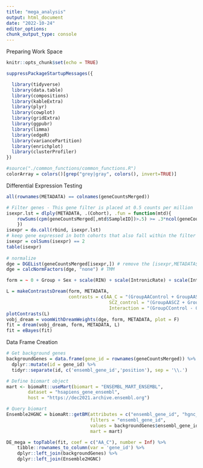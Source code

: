 ```yaml
---
title: "mega_analysis"
output: html_document
date: "2022-10-24"
editor_options: 
chunk_output_type: console 
---
```


######################## Preparing Work Space
```r

knitr::opts_chunk$set(echo = TRUE)

```

```r

suppressPackageStartupMessages({

  library(tidyverse)
  library(data.table)
  library(compositions)
  library(kableExtra)
  library(plyr)
  library(cowplot)
  library(gridExtra)
  library(ggpubr)
  library(limma)
  library(edgeR)
  library(variancePartition)
  library(enrichplot)
  library(clusterProfiler)
}) 

#source("./common_functions/common_functions.R")
colorArray = colors()[grep("grey|gray", colors(), invert=TRUE)]

```


######################## Differential Expression Testing
```r

all(rownames(METADATA) == colnames(geneCountsMerged)) 

```

```r

# Filter genes - This gene filter is placed at 0.5 counts per million
isexpr.lst = dlply(METADATA, .(Cohort), .fun = function(mtd){
	rowSums(cpm(geneCountsMerged[,mtd$SampleID])>.5) >= .3*ncol(geneCountsMerged[,mtd$SampleID])
	})
isexpr = do.call(rbind, isexpr.lst)
# keep gene expressed in both cohorts that also fall within the filter
isexpr = colSums(isexpr) == 2 
table(isexpr)
   
# normalize 
dge = DGEList(geneCountsMerged[isexpr,]) # remove the [isexpr,METADATA$Cohort==Cohort]
dge = calcNormFactors(dge, "none") # TMM

```

```r

form = ~ 0 + Group + Sex + scale(RIN) + scale(IntronicRate) + scale(IntragenicRate) + scale(IntergenicRate) + scale(rRNARate) + Institution*(ageOfDeath + cellFrac_ilr_1 + cellFrac_ilr_2 + cellFrac_ilr_3)

L = makeContrastsDream(form, METADATA, 
                       contrasts = c(AA_C = "(GroupAAControl + GroupAASCZ) - (GroupCControl + GroupCSCZ)",
                                      SCZ_control = "(GroupAASCZ + GroupCSCZ) - (GroupAAControl + GroupCControl)",
                                      Interaction = "(GroupCControl - GroupCSCZ - GroupAAControl + GroupAASCZ)/4"))
plotContrasts(L)
vobj_dream = voomWithDreamWeights(dge, form, METADATA, plot = F)
fit = dream(vobj_dream, form, METADATA, L)
fit = eBayes(fit)

```


######################## Data Frame Creation
```r

# Get background genes 
backgroundGenes = data.frame(gene_id = rownames(geneCountsMerged)) %>%
  dplyr::mutate(id = gene_id) %>%
  tidyr::separate(id, c('ensembl_gene_id','position'), sep = '\\.')

# Define biomart object
mart <- biomaRt::useMart(biomart = "ENSEMBL_MART_ENSEMBL", 
        dataset = "hsapiens_gene_ensembl", 
        host = "https://dec2021.archive.ensembl.org")

# Query biomart
Ensemble2HGNC = biomaRt::getBM(attributes = c("ensembl_gene_id", "hgnc_symbol", "description", "percentage_gene_gc_content", "gene_biotype", "chromosome_name"),
                               filters = "ensembl_gene_id", 
                               values = backgroundGenes$ensembl_gene_id,
                               mart = mart)
```

```r

DE_mega = topTable(fit, coef = c("AA_C"), number = Inf) %>%
    tibble::rownames_to_column(var = 'gene_id') %>% 
    dplyr::left_join(backgroundGenes) %>% 
    dplyr::left_join(Ensemble2HGNC) 

```


